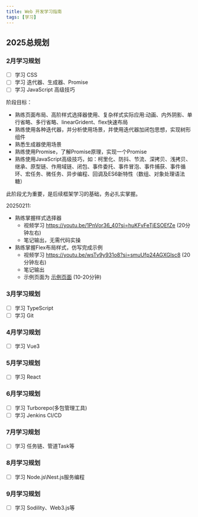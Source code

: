 ```yaml
---
title: Web 开发学习指南
tags: [学习]
---
```


## 2025总规划
### 2月学习规划
- [ ] 学习 CSS
- [ ] 学习 迭代器、生成器、Promise
- [ ] 学习 JavaScript 高级技巧

阶段目标：
+ 熟练页面布局、高阶样式选择器使用、复杂样式实际应用:动画、内外阴影、单行省略、多行省略、linearGrident、flex快速布局
+ 熟练使用各种迭代器，并分析使用场景，并使用迭代器加闭包思想，实现树形组件
+ 熟悉生成器使用场景
+ 熟练使用Promise，了解Promise原理，实现一个Promise
+ 熟练使用JavaScript高级技巧，如：柯里化、防抖、节流、深拷贝、浅拷贝、继承、原型链、作用域链、闭包、事件委托、事件冒泡、事件捕获、事件循环、宏任务、微任务、异步编程、回调及ES6新特性（数组、对象处理语法糖）

此阶段尤为重要，是后续框架学习的基础，务必扎实掌握。

20250211:
- 熟练掌握样式选择器
    - 视频学习 https://youtu.be/1PnVor36_40?si=huKFvFeTjESOEfZe (20分钟左右)
    - 笔记输出，无需代码实操
- 熟练掌握Flex布局样式，仿写完成示例
    - 视频学习 https://youtu.be/wsTv9y931o8?si=smuUfp24AGXGlsc8 (20分钟左右)
    - 笔记输出
    - 示例页面为 <a href="/pages/flex示例.html" target="_blank">示例页面</a> (10-20分钟)

### 3月学习规划
- [ ] 学习 TypeScript
- [ ] 学习 Git

### 4月学习规划
- [ ] 学习 Vue3

### 5月学习规划
- [ ] 学习 React

### 6月学习规划
- [ ] 学习 Turborepo(多包管理工具)
- [ ] 学习 Jenkins CI/CD

### 7月学习规划
- [ ] 学习 任务链、管道Task等

### 8月学习规划
- [ ] 学习 Node.js\Nest.js服务编程

### 9月学习规划
- [ ] 学习 Sodility、Web3.js等
